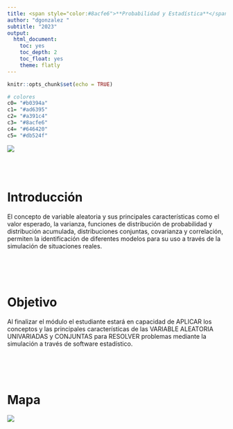 ```yaml
---
title: <span style="color:#8acfe6">**Probabilidad y Estadística**</span>
author: "dgonzalez "
subtitle: "2023" 
output:
  html_document:
    toc: yes
    toc_depth: 2
    toc_float: yes
    theme: flatly
---
```


```r
knitr::opts_chunk$set(echo = TRUE)

# colores
c0= "#b0394a"
c1= "#ad6395"
c2= "#a391c4"
c3= "#8acfe6"
c4= "#646420"
c5= "#db524f"
```

![](img/banner3.png)

<br/><br/>

# **Introducción**

El concepto de variable  aleatoria  y sus principales características como el  valor esperado, la varianza, funciones de  distribución de  probabilidad y distribución  acumulada, distribuciones conjuntas, covarianza y correlación, permiten la identificación de diferentes modelos para su  uso a través de la simulación de situaciones reales. 

<br/><br/><br/>

# **Objetivo**

Al finalizar el módulo el estudiante estará en capacidad de APLICAR los conceptos y las principales características  de las VARIABLE ALEATORIA UNIVARIADAS y CONJUNTAS para RESOLVER problemas mediante la simulación a través de software estadístico.

<br/><br/><br/>

# **Mapa**

![](img/mapU3.png)
